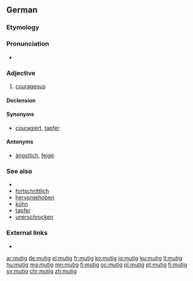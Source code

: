 ==German==

===Etymology===
{{suffix|Mut|ig|lang=de}}

===Pronunciation===
* {{IPA|/ˈmuːtɪç/|lang=de}}

===Adjective===
{{de-adj|er|sten}}

# [[courageous]]

====Declension====
{{de-decl-adj|mutig|mutiger|mutigst}}

====Synonyms====
* [[couragiert]], [[tapfer]]

====Antonyms====
* [[ängstlich]], [[feige]]

===See also===
* {{l/de|fett}}
* [[fortschrittlich]]
* [[hervorgehoben]]
* [[kühn]]
* [[tapfer]]
* [[unerschrocken]]

===External links===
* {{R:Duden}}

[[ar:mutig]]
[[de:mutig]]
[[el:mutig]]
[[fr:mutig]]
[[ko:mutig]]
[[io:mutig]]
[[ku:mutig]]
[[lt:mutig]]
[[hu:mutig]]
[[mg:mutig]]
[[mn:mutig]]
[[fj:mutig]]
[[oc:mutig]]
[[pl:mutig]]
[[pt:mutig]]
[[fi:mutig]]
[[sv:mutig]]
[[chr:mutig]]
[[zh:mutig]]